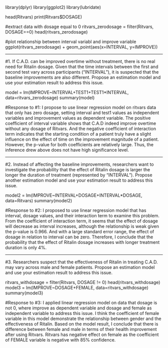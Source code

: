 library(dplyr)
library(ggplot2)
library(lubridate)

head(Ritvars)
print(Ritvars$DOSAGE)

#extract data with dosage equal to 0
ritvars_zerodosage = filter(Ritvars, DOSAGE==0)
head(ritvars_zerodosage)

#plot relationship between interval variabl and improve variable
ggplot(ritvars_zerodosage) + geom_point(aes(x=INTERVAL, y=IMPROVE))

------------------------------------------------

#1.	If C.A.D. can be improved overtime without treatment, there is no real need for Ritalin dosage.  Given	 that the time intervals between the first and second test vary across participants (“INTERVAL”), it is suspected that the baseline improvements are also different.  Propose an estimation model and use your estimation result to address this issue.

model = lm(IMPROVE~INTERVAL+TEST1+TEST1*INTERVAL, data=ritvars_zerodosage)
summary(model)

#Response to #1: I propose to use linear regression model on ritvars data that only has zero dosage, setting interval and test1 values as independent variables and improvement values as dependent variable. The positive coefficient of interval variable shows that C.A.D indeed improve overtime without any dosage of Ritvars. And the negative coefficient of interaction term indicates that the starting condition of a patient truly have a slight influence on the effect of time on the improvement magnitude of a patient. However, the p-value for both coefficients are relatively large. Thus, the inference drew above does not have high significance level. 

------------------------------------------------

#2.	Instead of affecting the baseline improvements, researchers want to investigate the probability that the effect of Ritalin dosage is larger the longer the duration of treatment (represented by “INTERVAL”).  Propose another estimation model and use your estimation result to address this issue.

model2 = lm(IMPROVE~INTERVAL+DOSAGE+INTERVAL*DOSAGE, data=Ritvars)
summary(model2)

#Response to #2: I proposed to use linear regression model that has interval, dosage values, and their interaction term to examine this problem. From the coefficient of interaction term, it seems that the effect of dosage will decrease as interval increases, although the relationship is weak given the p-value is 0.966. And with a large standard error range, the effect of dosage in relation to interval can be zero. Therefore, I conclude that the probability that the effect of Ritalin dosage increases with longer treatment duration is only 4%.

------------------------------------------------

#3.	Researchers suspect that the effectiveness of Ritalin in treating C.A.D. may vary across male and female patients.  Propose an estimation model and use your estimation result to address this issue.

ritvars_withdosage = filter(Ritvars, DOSAGE != 0)
head(ritvars_withdosage)
model3 = lm(IMPROVE~DOSAGE+FEMALE, data=ritvars_withdosage)
summary(model3)

#Response to #3: I applied linear regression model on data that dosage is not 0, where improve as dependent variable and dosage and female as independent variable to address this issue. I think the coefficient of female variable in this model demonstrate the relationship between gender and the effectiveness of Ritalin. Based on the model result, I conclude that there is difference between female and male in terms of their health improvement after using Ritvars. Ritvars has negative effect on female as the coefficient of FEMALE variable is negative with 85% confidence. 

